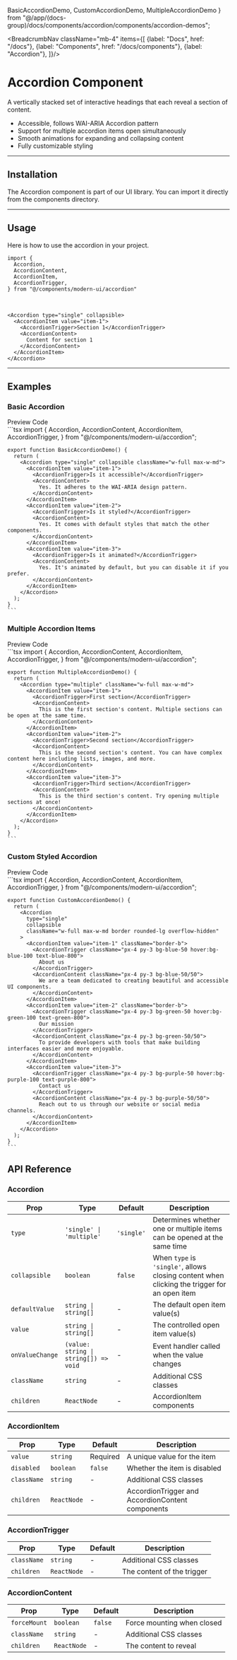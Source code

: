   BasicAccordionDemo,
  CustomAccordionDemo,
  MultipleAccordionDemo
} from "@/app/(docs-group)/docs/components/accordion/components/accordion-demos";

<BreadcrumbNav className="mb-4" items={[
  {label: "Docs", href: "/docs"},
  {label: "Components", href: "/docs/components"},
  {label: "Accordion"},
]}/>

<PreviewAccordion/>

# Accordion Component

A vertically stacked set of interactive headings that each reveal a section of content.

- Accessible, follows WAI-ARIA Accordion pattern
- Support for multiple accordion items open simultaneously
- Smooth animations for expanding and collapsing content
- Fully customizable styling

---

## Installation

The Accordion component is part of our UI library. You can import it directly from the components directory.

<AccordionInstallation/>

---

## Usage

Here is how to use the accordion in your project.

```tsx
import {
  Accordion,
  AccordionContent,
  AccordionItem,
  AccordionTrigger,
} from "@/components/modern-ui/accordion"
```

<br/>

```tsx
<Accordion type="single" collapsible>
  <AccordionItem value="item-1">
    <AccordionTrigger>Section 1</AccordionTrigger>
    <AccordionContent>
      Content for section 1
    </AccordionContent>
  </AccordionItem>
</Accordion>
```

---

## Examples

### Basic Accordion

<Tabs defaultValue="preview">
  <TabsList>
    <TabsTrigger value="preview">Preview</TabsTrigger>
    <TabsTrigger value="code">Code</TabsTrigger>
  </TabsList>
  <TabsContent value="preview" className="p-6 border rounded-md mt-2 relative min-h-[250px]">
    <div className="absolute inset-0 bg-[radial-gradient(#80808080_1px,transparent_1px)] [background-size:16px_16px] opacity-50 "></div>
    <div className="flex justify-center items-center h-full z-10 relative min-h-[250px] not-prose">
      <BasicAccordionDemo />
    </div>
  </TabsContent>
  <TabsContent value="code">
    ```tsx
    import {
      Accordion,
      AccordionContent,
      AccordionItem,
      AccordionTrigger,
    } from "@/components/modern-ui/accordion";

    export function BasicAccordionDemo() {
      return (
        <Accordion type="single" collapsible className="w-full max-w-md">
          <AccordionItem value="item-1">
            <AccordionTrigger>Is it accessible?</AccordionTrigger>
            <AccordionContent>
              Yes. It adheres to the WAI-ARIA design pattern.
            </AccordionContent>
          </AccordionItem>
          <AccordionItem value="item-2">
            <AccordionTrigger>Is it styled?</AccordionTrigger>
            <AccordionContent>
              Yes. It comes with default styles that match the other components.
            </AccordionContent>
          </AccordionItem>
          <AccordionItem value="item-3">
            <AccordionTrigger>Is it animated?</AccordionTrigger>
            <AccordionContent>
              Yes. It's animated by default, but you can disable it if you prefer.
            </AccordionContent>
          </AccordionItem>
        </Accordion>
      );
    }
    ```
  </TabsContent>
</Tabs>

### Multiple Accordion Items

<Tabs defaultValue="preview">
  <TabsList>
    <TabsTrigger value="preview">Preview</TabsTrigger>
    <TabsTrigger value="code">Code</TabsTrigger>
  </TabsList>
  <TabsContent value="preview" className="p-6 border rounded-md mt-2 relative min-h-[250px]">
    <div className="absolute inset-0 bg-[radial-gradient(#80808080_1px,transparent_1px)] [background-size:16px_16px] opacity-50 "></div>
    <div className="flex justify-center items-center h-full z-10 relative min-h-[250px] not-prose">
      <MultipleAccordionDemo />
    </div>
  </TabsContent>
  <TabsContent value="code">
    ```tsx
    import {
      Accordion,
      AccordionContent,
      AccordionItem,
      AccordionTrigger,
    } from "@/components/modern-ui/accordion";

    export function MultipleAccordionDemo() {
      return (
        <Accordion type="multiple" className="w-full max-w-md">
          <AccordionItem value="item-1">
            <AccordionTrigger>First section</AccordionTrigger>
            <AccordionContent>
              This is the first section's content. Multiple sections can be open at the same time.
            </AccordionContent>
          </AccordionItem>
          <AccordionItem value="item-2">
            <AccordionTrigger>Second section</AccordionTrigger>
            <AccordionContent>
              This is the second section's content. You can have complex content here including lists, images, and more.
            </AccordionContent>
          </AccordionItem>
          <AccordionItem value="item-3">
            <AccordionTrigger>Third section</AccordionTrigger>
            <AccordionContent>
              This is the third section's content. Try opening multiple sections at once!
            </AccordionContent>
          </AccordionItem>
        </Accordion>
      );
    }
    ```
  </TabsContent>
</Tabs>

### Custom Styled Accordion

<Tabs defaultValue="preview">
  <TabsList>
    <TabsTrigger value="preview">Preview</TabsTrigger>
    <TabsTrigger value="code">Code</TabsTrigger>
  </TabsList>
  <TabsContent value="preview" className="p-6 border rounded-md mt-2 relative min-h-[250px]">
    <div className="absolute inset-0 bg-[radial-gradient(#80808080_1px,transparent_1px)] [background-size:16px_16px] opacity-50 "></div>
    <div className="flex justify-center items-center h-full z-10 relative min-h-[250px] not-prose">
      <CustomAccordionDemo />
    </div>
  </TabsContent>
  <TabsContent value="code">
    ```tsx
    import {
      Accordion,
      AccordionContent,
      AccordionItem,
      AccordionTrigger,
    } from "@/components/modern-ui/accordion";

    export function CustomAccordionDemo() {
      return (
        <Accordion 
          type="single" 
          collapsible 
          className="w-full max-w-md border rounded-lg overflow-hidden"
        >
          <AccordionItem value="item-1" className="border-b">
            <AccordionTrigger className="px-4 py-3 bg-blue-50 hover:bg-blue-100 text-blue-800">
              About us
            </AccordionTrigger>
            <AccordionContent className="px-4 py-3 bg-blue-50/50">
              We are a team dedicated to creating beautiful and accessible UI components.
            </AccordionContent>
          </AccordionItem>
          <AccordionItem value="item-2" className="border-b">
            <AccordionTrigger className="px-4 py-3 bg-green-50 hover:bg-green-100 text-green-800">
              Our mission
            </AccordionTrigger>
            <AccordionContent className="px-4 py-3 bg-green-50/50">
              To provide developers with tools that make building interfaces easier and more enjoyable.
            </AccordionContent>
          </AccordionItem>
          <AccordionItem value="item-3">
            <AccordionTrigger className="px-4 py-3 bg-purple-50 hover:bg-purple-100 text-purple-800">
              Contact us
            </AccordionTrigger>
            <AccordionContent className="px-4 py-3 bg-purple-50/50">
              Reach out to us through our website or social media channels.
            </AccordionContent>
          </AccordionItem>
        </Accordion>
      );
    }
    ```
  </TabsContent>
</Tabs>

## API Reference

### Accordion

| Prop | Type | Default | Description |
|------|------|---------|-------------|
| `type` | `'single' \| 'multiple'` | `'single'` | Determines whether one or multiple items can be opened at the same time |
| `collapsible` | `boolean` | `false` | When `type` is `'single'`, allows closing content when clicking the trigger for an open item |
| `defaultValue` | `string \| string[]` | - | The default open item value(s) |
| `value` | `string \| string[]` | - | The controlled open item value(s) |
| `onValueChange` | `(value: string \| string[]) => void` | - | Event handler called when the value changes |
| `className` | `string` | - | Additional CSS classes |
| `children` | `ReactNode` | - | AccordionItem components |

### AccordionItem

| Prop | Type | Default | Description |
|------|------|---------|-------------|
| `value` | `string` | Required | A unique value for the item |
| `disabled` | `boolean` | `false` | Whether the item is disabled |
| `className` | `string` | - | Additional CSS classes |
| `children` | `ReactNode` | - | AccordionTrigger and AccordionContent components |

### AccordionTrigger

| Prop | Type | Default | Description |
|------|------|---------|-------------|
| `className` | `string` | - | Additional CSS classes |
| `children` | `ReactNode` | - | The content of the trigger |

### AccordionContent

| Prop | Type | Default | Description |
|------|------|---------|-------------|
| `forceMount` | `boolean` | `false` | Force mounting when closed |
| `className` | `string` | - | Additional CSS classes |
| `children` | `ReactNode` | - | The content to reveal | 